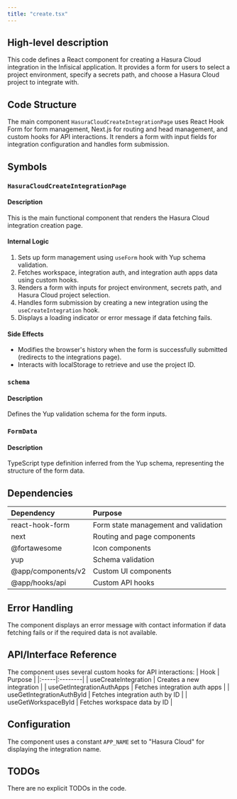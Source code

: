 ```yaml
---
title: "create.tsx"
---
```


## High-level description
This code defines a React component for creating a Hasura Cloud integration in the Infisical application. It provides a form for users to select a project environment, specify a secrets path, and choose a Hasura Cloud project to integrate with.

## Code Structure
The main component `HasuraCloudCreateIntegrationPage` uses React Hook Form for form management, Next.js for routing and head management, and custom hooks for API interactions. It renders a form with input fields for integration configuration and handles form submission.

## Symbols

### `HasuraCloudCreateIntegrationPage`
#### Description
This is the main functional component that renders the Hasura Cloud integration creation page.

#### Internal Logic
1. Sets up form management using `useForm` hook with Yup schema validation.
2. Fetches workspace, integration auth, and integration auth apps data using custom hooks.
3. Renders a form with inputs for project environment, secrets path, and Hasura Cloud project selection.
4. Handles form submission by creating a new integration using the `useCreateIntegration` hook.
5. Displays a loading indicator or error message if data fetching fails.

#### Side Effects
- Modifies the browser's history when the form is successfully submitted (redirects to the integrations page).
- Interacts with localStorage to retrieve and use the project ID.

### `schema`
#### Description
Defines the Yup validation schema for the form inputs.

### `FormData`
#### Description
TypeScript type definition inferred from the Yup schema, representing the structure of the form data.

## Dependencies
| Dependency | Purpose |
|:-----------|:--------|
| react-hook-form | Form state management and validation |
| next | Routing and page components |
| @fortawesome | Icon components |
| yup | Schema validation |
| @app/components/v2 | Custom UI components |
| @app/hooks/api | Custom API hooks |

## Error Handling
The component displays an error message with contact information if data fetching fails or if the required data is not available.

## API/Interface Reference
The component uses several custom hooks for API interactions:
| Hook | Purpose |
|:-----|:--------|
| useCreateIntegration | Creates a new integration |
| useGetIntegrationAuthApps | Fetches integration auth apps |
| useGetIntegrationAuthById | Fetches integration auth by ID |
| useGetWorkspaceById | Fetches workspace data by ID |

## Configuration
The component uses a constant `APP_NAME` set to "Hasura Cloud" for displaying the integration name.

## TODOs
There are no explicit TODOs in the code.